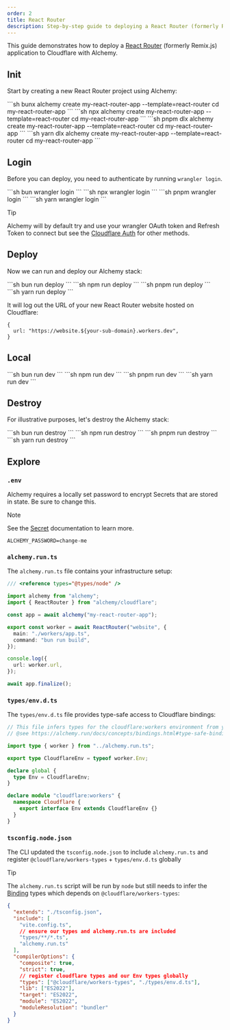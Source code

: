 ```yaml
---
order: 2
title: React Router
description: Step-by-step guide to deploying a React Router (formerly Remix) application to Cloudflare Workers using Alchemy.
---
```



This guide demonstrates how to deploy a [React Router](https://reactrouter.com/) (formerly Remix.js) application to Cloudflare with Alchemy.

## Init

Start by creating a new React Router project using Alchemy:

<Tabs syncKey="pkgManager">
  <TabItem label="bun">
    ```sh
    bunx alchemy create my-react-router-app --template=react-router
    cd my-react-router-app
    ```
  </TabItem>
  <TabItem label="npm">
    ```sh
    npx alchemy create my-react-router-app --template=react-router
    cd my-react-router-app
    ```
  </TabItem>
  <TabItem label="pnpm">
    ```sh
    pnpm dlx alchemy create my-react-router-app --template=react-router
    cd my-react-router-app
    ```
  </TabItem>
  <TabItem label="yarn">
    ```sh
    yarn dlx alchemy create my-react-router-app --template=react-router
    cd my-react-router-app
    ```
  </TabItem>
</Tabs>

## Login

Before you can deploy, you need to authenticate by running `wrangler login`.

<Tabs syncKey="pkgManager">
  <TabItem label="bun">
    ```sh
    bun wrangler login
    ```
  </TabItem>
  <TabItem label="npm">
    ```sh
    npx wrangler login
    ```
  </TabItem>
  <TabItem label="pnpm">
    ```sh
    pnpm wrangler login
    ```
  </TabItem>
  <TabItem label="yarn">
    ```sh
    yarn wrangler login
    ```
  </TabItem>
</Tabs>

> [!TIP]
> Alchemy will by default try and use your wrangler OAuth token and Refresh Token to connect but see the [Cloudflare Auth](../guides/cloudflare-auth.md) for other methods.

## Deploy

Now we can run and deploy our Alchemy stack:

<Tabs syncKey="pkgManager">
  <TabItem label="bun">
    ```sh
    bun run deploy
    ```
  </TabItem>
  <TabItem label="npm">
    ```sh
    npm run deploy
    ```
  </TabItem>
  <TabItem label="pnpm">
    ```sh
    pnpm run deploy
    ```
  </TabItem>
  <TabItem label="yarn">
    ```sh
    yarn run deploy
    ```
  </TabItem>
</Tabs>

It will log out the URL of your new React Router website hosted on Cloudflare:

```
{
  url: "https://website.${your-sub-domain}.workers.dev",
}
```

## Local

<Tabs syncKey="pkgManager">
  <TabItem label="bun">
    ```sh
    bun run dev
    ```
  </TabItem>
  <TabItem label="npm">
    ```sh
    npm run dev
    ```
  </TabItem>
  <TabItem label="pnpm">
    ```sh
    pnpm run dev
    ```
  </TabItem>
  <TabItem label="yarn">
    ```sh
    yarn run dev
    ```
  </TabItem>
</Tabs>

## Destroy

For illustrative purposes, let's destroy the Alchemy stack:

<Tabs syncKey="pkgManager">
  <TabItem label="bun">
    ```sh
    bun run destroy
    ```
  </TabItem>
  <TabItem label="npm">
    ```sh
    npm run destroy
    ```
  </TabItem>
  <TabItem label="pnpm">
    ```sh
    pnpm run destroy
    ```
  </TabItem>
  <TabItem label="yarn">
    ```sh
    yarn run destroy
    ```
  </TabItem>
</Tabs>

## Explore

### `.env`

Alchemy requires a locally set password to encrypt Secrets that are stored in state. Be sure to change this.

> [!NOTE]
> See the [Secret](../concepts/secret.md) documentation to learn more.

```
ALCHEMY_PASSWORD=change-me
```

### `alchemy.run.ts`

The `alchemy.run.ts` file contains your infrastructure setup:

```typescript
/// <reference types="@types/node" />

import alchemy from "alchemy";
import { ReactRouter } from "alchemy/cloudflare";

const app = await alchemy("my-react-router-app");

export const worker = await ReactRouter("website", {
  main: "./workers/app.ts",
  command: "bun run build",
});

console.log({
  url: worker.url,
});

await app.finalize();
```

### `types/env.d.ts`

The `types/env.d.ts` file provides type-safe access to Cloudflare bindings:

```typescript
// This file infers types for the cloudflare:workers environment from your Alchemy Worker.
// @see https://alchemy.run/docs/concepts/bindings.html#type-safe-bindings

import type { worker } from "../alchemy.run.ts";

export type CloudflareEnv = typeof worker.Env;

declare global {
  type Env = CloudflareEnv;
}

declare module "cloudflare:workers" {
  namespace Cloudflare {
    export interface Env extends CloudflareEnv {}
  }
}
```

### `tsconfig.node.json`

The CLI updated the `tsconfig.node.json` to include `alchemy.run.ts` and register `@cloudflare/workers-types` + `types/env.d.ts` globally

> [!TIP]
> The `alchemy.run.ts` script will be run by `node` but still needs to infer the [Binding](../concepts/bindings.md) types which depends on `@cloudflare/workers-types`:

```json
{
  "extends": "./tsconfig.json",
  "include": [
    "vite.config.ts",
    // ensure our types and alchemy.run.ts are included
    "types/**/*.ts",
    "alchemy.run.ts"
  ],
  "compilerOptions": {
    "composite": true,
    "strict": true,
    // register cloudflare types and our Env types globally
    "types": ["@cloudflare/workers-types", "./types/env.d.ts"],
    "lib": ["ES2022"],
    "target": "ES2022",
    "module": "ES2022",
    "moduleResolution": "bundler"
  }
}
``` 